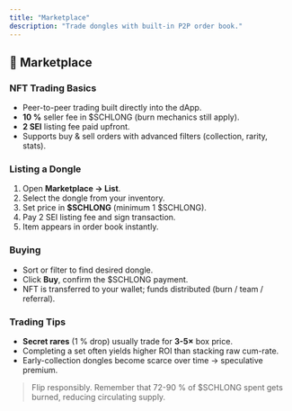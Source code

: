 ```yaml
---
title: "Marketplace"
description: "Trade dongles with built-in P2P order book."
---
```


## 🏪 Marketplace

### NFT Trading Basics

- Peer-to-peer trading built directly into the dApp.
- **10 %** seller fee in $SCHLONG (burn mechanics still apply).
- **2 SEI** listing fee paid upfront.
- Supports buy & sell orders with advanced filters (collection, rarity, stats).

### Listing a Dongle

1. Open **Marketplace → List**.
2. Select the dongle from your inventory.
3. Set price in **$SCHLONG** (minimum 1 $SCHLONG).
4. Pay 2 SEI listing fee and sign transaction.
5. Item appears in order book instantly.

### Buying

- Sort or filter to find desired dongle.
- Click **Buy**, confirm the $SCHLONG payment.
- NFT is transferred to your wallet; funds distributed (burn / team / referral).

### Trading Tips

- **Secret rares** (1 % drop) usually trade for **3-5×** box price.
- Completing a set often yields higher ROI than stacking raw cum-rate.
- Early-collection dongles become scarce over time → speculative premium.

> Flip responsibly. Remember that 72-90 % of $SCHLONG spent gets burned, reducing circulating supply. 